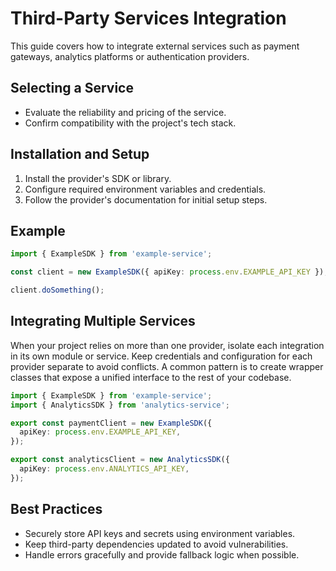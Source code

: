 # Third-Party Services Integration

This guide covers how to integrate external services such as payment gateways, analytics platforms or authentication providers.

## Selecting a Service
- Evaluate the reliability and pricing of the service.
- Confirm compatibility with the project's tech stack.

## Installation and Setup
1. Install the provider's SDK or library.
2. Configure required environment variables and credentials.
3. Follow the provider's documentation for initial setup steps.

## Example
```ts
import { ExampleSDK } from 'example-service';

const client = new ExampleSDK({ apiKey: process.env.EXAMPLE_API_KEY });

client.doSomething();
```

## Integrating Multiple Services

When your project relies on more than one provider, isolate each integration in
its own module or service. Keep credentials and configuration for each provider
separate to avoid conflicts. A common pattern is to create wrapper classes that
expose a unified interface to the rest of your codebase.

```ts
import { ExampleSDK } from 'example-service';
import { AnalyticsSDK } from 'analytics-service';

export const paymentClient = new ExampleSDK({
  apiKey: process.env.EXAMPLE_API_KEY,
});

export const analyticsClient = new AnalyticsSDK({
  apiKey: process.env.ANALYTICS_API_KEY,
});
```

## Best Practices
- Securely store API keys and secrets using environment variables.
- Keep third-party dependencies updated to avoid vulnerabilities.
- Handle errors gracefully and provide fallback logic when possible.

